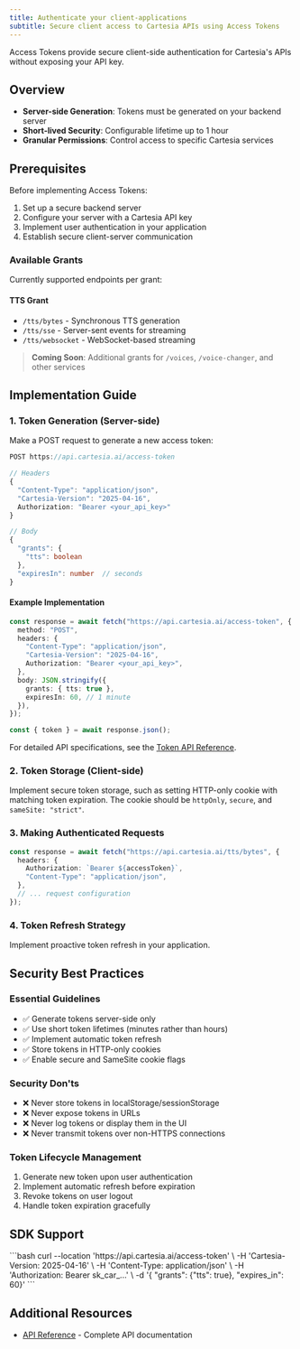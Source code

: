 ```yaml
---
title: Authenticate your client-applications
subtitle: Secure client access to Cartesia APIs using Access Tokens
---
```


Access Tokens provide secure client-side authentication for Cartesia's APIs without exposing your API key.

## Overview

- **Server-side Generation**: Tokens must be generated on your backend server
- **Short-lived Security**: Configurable lifetime up to 1 hour
- **Granular Permissions**: Control access to specific Cartesia services

## Prerequisites

Before implementing Access Tokens:

1. Set up a secure backend server
2. Configure your server with a Cartesia API key
3. Implement user authentication in your application
4. Establish secure client-server communication

### Available Grants

Currently supported endpoints per grant:

#### TTS Grant

- `/tts/bytes` - Synchronous TTS generation
- `/tts/sse` - Server-sent events for streaming
- `/tts/websocket` - WebSocket-based streaming

> **Coming Soon**: Additional grants for `/voices`, `/voice-changer`, and other services

## Implementation Guide

### 1. Token Generation (Server-side)

Make a POST request to generate a new access token:

```typescript
POST https://api.cartesia.ai/access-token

// Headers
{
  "Content-Type": "application/json",
  "Cartesia-Version": "2025-04-16",
  Authorization: "Bearer <your_api_key>"
}

// Body
{
  "grants": {
    "tts": boolean
  },
  "expiresIn": number  // seconds
}
```

#### Example Implementation

```typescript
const response = await fetch("https://api.cartesia.ai/access-token", {
  method: "POST",
  headers: {
    "Content-Type": "application/json",
    "Cartesia-Version": "2025-04-16",
    Authorization: "Bearer <your_api_key>",
  },
  body: JSON.stringify({
    grants: { tts: true },
    expiresIn: 60, // 1 minute
  }),
});

const { token } = await response.json();
```

For detailed API specifications, see the [Token API Reference](/api-reference/identity-and-access/access-token).

### 2. Token Storage (Client-side)

Implement secure token storage, such as setting HTTP-only cookie with matching token expiration. The cookie should be `httpOnly`, `secure`, and `sameSite: "strict"`.

### 3. Making Authenticated Requests

```typescript
const response = await fetch("https://api.cartesia.ai/tts/bytes", {
  headers: {
    Authorization: `Bearer ${accessToken}`,
    "Content-Type": "application/json",
  },
  // ... request configuration
});
```

### 4. Token Refresh Strategy

Implement proactive token refresh in your application.

## Security Best Practices

### Essential Guidelines

- ✅ Generate tokens server-side only
- ✅ Use short token lifetimes (minutes rather than hours)
- ✅ Implement automatic token refresh
- ✅ Store tokens in HTTP-only cookies
- ✅ Enable secure and SameSite cookie flags

### Security Don'ts

- ❌ Never store tokens in localStorage/sessionStorage
- ❌ Never expose tokens in URLs
- ❌ Never log tokens or display them in the UI
- ❌ Never transmit tokens over non-HTTPS connections

### Token Lifecycle Management

1. Generate new token upon user authentication
2. Implement automatic refresh before expiration
3. Revoke tokens on user logout
4. Handle token expiration gracefully

## SDK Support

<Tabs>
  <Tab title="cURL">
  ```bash
  curl --location 'https://api.cartesia.ai/access-token' \
    -H 'Cartesia-Version: 2025-04-16' \
    -H 'Content-Type: application/json' \
    -H 'Authorization: Bearer sk_car_...' \
    -d '{ "grants": {"tts": true}, "expires_in": 60}'
  ```
</Tab>
<Tab title="Python"></Tab>
<Tab title="JavaScript"></Tab>
</Tabs>

## Additional Resources

- [API Reference](/api-reference/identity-and-access/access-token) - Complete API documentation
